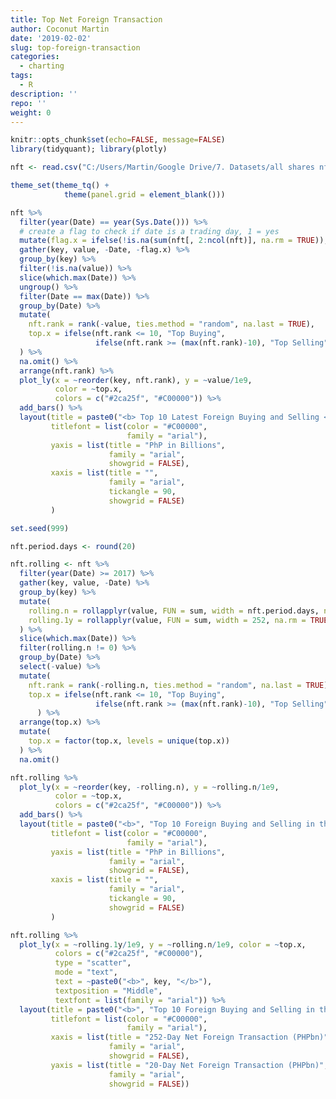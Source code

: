 ```yaml
---
title: Top Net Foreign Transaction
author: Coconut Martin
date: '2019-02-02'
slug: top-foreign-transaction
categories:
  - charting
tags:
  - R
description: ''
repo: ''
weight: 0
---
```


```r
knitr::opts_chunk$set(echo=FALSE, message=FALSE)
library(tidyquant); library(plotly)

nft <- read.csv("C:/Users/Martin/Google Drive/7. Datasets/all shares nft.csv") %>% mutate(Date = dmy(Date))

theme_set(theme_tq() +
            theme(panel.grid = element_blank()))
```

```r
nft %>% 
  filter(year(Date) == year(Sys.Date())) %>% 
  # create a flag to check if date is a trading day, 1 = yes
  mutate(flag.x = ifelse(!is.na(sum(nft[, 2:ncol(nft)], na.rm = TRUE)), 1, NA)) %>% 
  gather(key, value, -Date, -flag.x) %>% 
  group_by(key) %>% 
  filter(!is.na(value)) %>% 
  slice(which.max(Date)) %>% 
  ungroup() %>% 
  filter(Date == max(Date)) %>% 
  group_by(Date) %>% 
  mutate(
    nft.rank = rank(-value, ties.method = "random", na.last = TRUE),
    top.x = ifelse(nft.rank <= 10, "Top Buying",
                   ifelse(nft.rank >= (max(nft.rank)-10), "Top Selling", NA))
  ) %>% 
  na.omit() %>% 
  arrange(nft.rank) %>% 
  plot_ly(x = ~reorder(key, nft.rank), y = ~value/1e9, 
          color = ~top.x, 
          colors = c("#2ca25f", "#C00000")) %>% 
  add_bars() %>% 
  layout(title = paste0("<b> Top 10 Latest Foreign Buying and Selling </b>"),
         titlefont = list(color = "#C00000",
                          family = "arial"),
         yaxis = list(title = "PhP in Billions",
                      family = "arial",
                      showgrid = FALSE),
         xaxis = list(title = "",
                      family = "arial",
                      tickangle = 90,
                      showgrid = FALSE)
         )
```

```r
set.seed(999)

nft.period.days <- round(20)

nft.rolling <- nft %>%
  filter(year(Date) >= 2017) %>% 
  gather(key, value, -Date) %>% 
  group_by(key) %>%
  mutate(
    rolling.n = rollapplyr(value, FUN = sum, width = nft.period.days, na.rm = TRUE, fill = NA),
    rolling.1y = rollapplyr(value, FUN = sum, width = 252, na.rm = TRUE, fill = NA)
  ) %>% 
  slice(which.max(Date)) %>% 
  filter(rolling.n != 0) %>% 
  group_by(Date) %>% 
  select(-value) %>% 
  mutate(
    nft.rank = rank(-rolling.n, ties.method = "random", na.last = TRUE),
    top.x = ifelse(nft.rank <= 10, "Top Buying",
                   ifelse(nft.rank >= (max(nft.rank)-10), "Top Selling", NA))
      ) %>% 
  arrange(top.x) %>% 
  mutate(
    top.x = factor(top.x, levels = unique(top.x))
  ) %>% 
  na.omit()

nft.rolling %>% 
  plot_ly(x = ~reorder(key, -rolling.n), y = ~rolling.n/1e9, 
          color = ~top.x, 
          colors = c("#2ca25f", "#C00000")) %>% 
  add_bars() %>% 
  layout(title = paste0("<b>", "Top 10 Foreign Buying and Selling in the Last ", nft.period.days, " Days", "</b>"),
         titlefont = list(color = "#C00000",
                          family = "arial"),
         yaxis = list(title = "PhP in Billions",
                      family = "arial",
                      showgrid = FALSE),
         xaxis = list(title = "",
                      family = "arial",
                      tickangle = 90,
                      showgrid = FALSE)
         )
```

```r
nft.rolling %>% 
  plot_ly(x = ~rolling.1y/1e9, y = ~rolling.n/1e9, color = ~top.x, 
          colors = c("#2ca25f", "#C00000"),
          type = "scatter", 
          mode = "text", 
          text = ~paste0("<b>", key, "</b>"), 
          textposition = "Middle", 
          textfont = list(family = "arial")) %>% 
  layout(title = paste0("<b>", "Top 10 Foreign Buying and Selling in the Last ", nft.period.days, " and 252 Days", "</b>"),
         titlefont = list(color = "#C00000",
                          family = "arial"),
         xaxis = list(title = "252-Day Net Foreign Transaction (PHPbn)",
                      family = "arial",
                      showgrid = FALSE),
         yaxis = list(title = "20-Day Net Foreign Transaction (PHPbn)",
                      family = "arial",
                      showgrid = FALSE))
```

